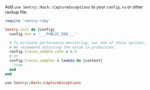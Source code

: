 Add `use Sentry::Rack::CaptureExceptions` to your `config.ru` or other rackup file:

```ruby {filename:config.ru}
require 'sentry-ruby'

Sentry.init do |config|
  config.dsn = '___PUBLIC_DSN___'

  # To activate performance monitoring, set one of these options.
  # We recommend adjusting the value in production:
  config.traces_sample_rate = 0.5
  # or
  config.traces_sampler = lambda do |context|
    true
  end
end

use Sentry::Rack::CaptureExceptions
```

